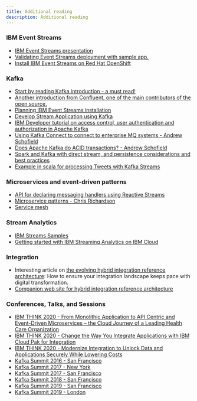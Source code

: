 ```yaml
---
title: Additional reading
description: Additional reading
---
```


### IBM Event Streams

* [IBM Event Streams presentation](https://ibm.github.io/event-streams/about/overview/)
* [Validating Event Streams deployment with sample app.](https://ibm.github.io/event-streams/getting-started/generating-starter-app/)
* [Install IBM Event Streams on Red Hat OpenShift](https://ibm.github.io/event-streams/installing/installing-openshift/)

### Kafka

* [Start by reading Kafka introduction - a must read!](https://kafka.apache.org/intro)
* [Another introduction from Confluent, one of the main contributors of the open source.](http://www.confluent.io/blog/introducing-Kafka-streams-stream-processing-made-simple)
* [Planning IBM Event Streams installation](https://ibm.github.io/event-streams/installing/planning/)
* [Develop Stream Application using Kafka](https://kafka.apache.org/25/documentation/streams/)
* [IBM Developer tutorial on access control, user authentication and authorization in Apache Kafka](https://developer.ibm.com/tutorials/kafka-authn-authz/)
* [Using Kafka Connect to connect to enterprise MQ systems - Andrew Schofield](https://medium.com/@andrew_schofield/using-kafka-connect-to-connect-to-enterprise-mq-systems-5674d53fe55e)
* [Does Apache Kafka do ACID transactions? - Andrew Schofield](https://medium.com/@andrew_schofield/does-apache-kafka-do-acid-transactions-647b207f3d0e)
* [Spark and Kafka with direct stream, and persistence considerations and best practices](http://aseigneurin.github.io/2016/05/07/spark-kafka-achieving-zero-data-loss.html)
* [Example in scala for processing Tweets with Kafka Streams](https://www.madewithtea.com/processing-tweets-with-kafka-streams.html)

### Microservices and event-driven patterns

* [API for declaring messaging handlers using Reactive Streams](https://github.com/eclipse/microprofile-reactive-messaging/blob/master/spec/src/main/asciidoc/architecture.asciidoc)
* [Microservice patterns - Chris Richardson](https://www.manning.com/books/microservices-patterns)
* [Service mesh](https://github.com/ibm-cloud-architecture/refarch-integration/blob/master/docs/service-mesh/readme.md)

### Stream Analytics

* [IBM Streams Samples](https://ibmstreams.github.io/samples/)
* [Getting started with IBM Streaming Analytics on IBM Cloud](https://cloud.ibm.com/docs/StreamingAnalytics/t_starter_app_deploy.html#starterapps_deploy)

### Integration

* Interesting article on [the evolving hybrid integration reference architecture](https://developer.ibm.com/articles/mw-1606-clark-trs/): How to ensure your integration landscape keeps pace with digital transformation.
* [Companion web site for hybrid integration reference architecture](https://ibm-cloud-architecture.github.io/refarch-integration)

### Conferences, Talks, and Sessions

* [IBM THINK 2020 - From Monolithic Application to API Centric and Event-Driven Microservices – the Cloud Journey of a Leading Health Care Organization](https://www.ibm.com/events/think/watch/replay/126541228/)
* [IBM THINK 2020 - Change the Way You Integrate Applications with IBM Cloud Pak for Integration](https://www.ibm.com/events/think/watch/replay/126498392/)
* [IBM THINK 2020 - Modernize Integration to Unlock Data and Applications Securely While Lowering Costs](https://www.ibm.com/events/think/watch/replay/126543731/)
* [Kafka Summit 2016 - San Francisco](https://www.confluent.io/resources/kafka-summit-san-francisco-2016/)
* [Kafka Summit 2017 - New York](https://www.confluent.io/resources/kafka-summit-new-york-2017/)
* [Kafka Summit 2017 - San Francisco](https://www.confluent.io/resources/kafka-summit-san-francisco-2017/)
* [Kafka Summit 2018 - San Francisco](https://www.confluent.io/resources/kafka-summit-san-francisco-2018/)
* [Kafka Summit 2019 - San Francisco](https://www.confluent.io/resources/kafka-summit-san-francisco-2019/)
* [Kafka Summit 2019 - London](https://www.confluent.io/resources/kafka-summit-london-2019/)
